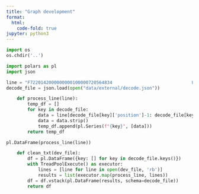```yaml
---
title: "Graph development"
format:
  html:
    code-fold: true
jupyter: python3
---
```


```python
import os 
os.chdir('..')
```

```python
import polars as pl
import json
```

```python
line = "F7220142000000000100000720564834                              U S DEPARTMENT OF AGRICULTURE      US DEPARTMENT OF AGRICULTURE       PO BOX 60000                                                          NEW ORLEANS                   LA701600001                                                                                                                                                                                                                                                                  20000000001957010119570101                1       1271    00000350 926140C               9261401 900000 000522S000509S000511S00007763030S0000000000000000000092                                                                00003                                                                              NN                                        LISTADO DE AGRICULTURA-U.S.                                                                                                                                                                                        "
decode_file = json.load(open("data/external/decode.json"))
```

```python
    def process_line(line):
        temp_df = []
        for key in decode_file:
            data = line[decode_file[key]['position']-1: decode_file[key]['position'] + decode_file[key]['length']-1]
            data = data.strip()
            temp_df.append(pl.Series(f"{key}", [data]))
        return temp_df
```

```python
pl.DataFrame(process_line(line))
```

```python
    def clean_txt(dev_file):
        df = pl.DataFrame({key: [] for key in decode_file.keys()})
        with TreadPoolExecute() as executor:
            lines = [line for line in open(dev_file, 'rb')]
            results = list(executor.map(process_line, lines))
        df = df.vstack(pl.DataFrame(results, schema=decode_file))
        return df

```